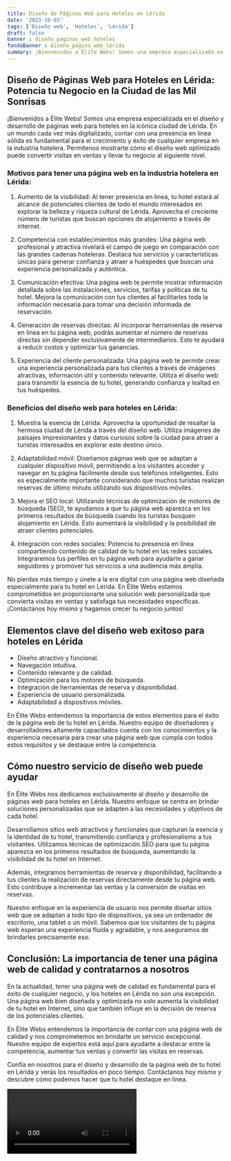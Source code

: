 ```yaml
---
title: Diseño de Páginas Web para Hoteles en Lérida
date: '2023-10-03'
tags: ['Diseño web', 'Hoteles', 'Lérida']
draft: false
banner : diseño_paginas_web_hoteles
fondoBanner : diseño_pagina_web_lérida
summary: ¡Bienvenidos a Élite Webs! Somos una empresa especializada en el diseño y desarrollo de páginas web para hoteles en la icónica ciudad de Lérida. En un mundo cada vez más digitalizado, contar con una presencia en línea sólida es fundamental para el crecimiento y éxito de cualquier empresa en la industria hotelera. Permítenos mostrarte cómo el diseño web optimizado puede convertir visitas en ventas y llevar tu negocio al siguiente nivel.
---
```


## Diseño de Páginas Web para Hoteles en Lérida: Potencia tu Negocio en la Ciudad de las Mil Sonrisas

¡Bienvenidos a Élite Webs! Somos una empresa especializada en el diseño y desarrollo de páginas web para hoteles en la icónica ciudad de Lérida. En un mundo cada vez más digitalizado, contar con una presencia en línea sólida es fundamental para el crecimiento y éxito de cualquier empresa en la industria hotelera. Permítenos mostrarte cómo el diseño web optimizado puede convertir visitas en ventas y llevar tu negocio al siguiente nivel.

### Motivos para tener una página web en la industria hotelera en Lérida:

1. Aumento de la visibilidad: Al tener presencia en línea, tu hotel estará al alcance de potenciales clientes de todo el mundo interesados en explorar la belleza y riqueza cultural de Lérida. Aprovecha el creciente número de turistas que buscan opciones de alojamiento a través de internet.

2. Competencia con establecimientos más grandes: Una página web profesional y atractiva nivelará el campo de juego en comparación con las grandes cadenas hoteleras. Destaca tus servicios y características únicas para generar confianza y atraer a huéspedes que buscan una experiencia personalizada y auténtica.

3. Comunicación efectiva: Una página web te permite mostrar información detallada sobre las instalaciones, servicios, tarifas y políticas de tu hotel. Mejora la comunicación con tus clientes al facilitarles toda la información necesaria para tomar una decisión informada de reservación.

4. Generación de reservas directas: Al incorporar herramientas de reserva en línea en tu página web, podrás aumentar el número de reservas directas sin depender exclusivamente de intermediarios. Esto te ayudará a reducir costos y optimizar tus ganancias.

5. Experiencia del cliente personalizada: Una página web te permite crear una experiencia personalizada para tus clientes a través de imágenes atractivas, información útil y contenido relevante. Utiliza el diseño web para transmitir la esencia de tu hotel, generando confianza y lealtad en tus huéspedes.

### Beneficios del diseño web para hoteles en Lérida:

1. Muestra la esencia de Lérida: Aprovecha la oportunidad de resaltar la hermosa ciudad de Lérida a través del diseño web. Utiliza imágenes de paisajes impresionantes y datos curiosos sobre la ciudad para atraer a turistas interesados en explorar este destino único.

2. Adaptabilidad móvil: Diseñamos páginas web que se adaptan a cualquier dispositivo móvil, permitiendo a los visitantes acceder y navegar en tu página fácilmente desde sus teléfonos inteligentes. Esto es especialmente importante considerando que muchos turistas realizan reservas de último minuto utilizando sus dispositivos móviles.

3. Mejora el SEO local: Utilizando técnicas de optimización de motores de búsqueda (SEO), te ayudamos a que tu página web aparezca en los primeros resultados de búsqueda cuando los turistas busquen alojamiento en Lérida. Esto aumentará la visibilidad y la posibilidad de atraer clientes potenciales.

4. Integración con redes sociales: Potencia tu presencia en línea compartiendo contenido de calidad de tu hotel en las redes sociales. Integraremos tus perfiles en tu página web para ayudarte a ganar seguidores y promover tus servicios a una audiencia más amplia.

No pierdas más tiempo y únete a la era digital con una página web diseñada especialmente para tu hotel en Lérida. En Élite Webs estamos comprometidos en proporcionarte una solución web personalizada que convierta visitas en ventas y satisfaga tus necesidades específicas. ¡Contáctanos hoy mismo y hagamos crecer tu negocio juntos!

<GifSeo />

<Cta />

## Elementos clave del diseño web exitoso para hoteles en Lérida

- Diseño atractivo y funcional.
- Navegación intuitiva.
- Contenido relevante y de calidad.
- Optimización para los motores de búsqueda.
- Integración de herramientas de reserva y disponibilidad.
- Experiencia de usuario personalizada.
- Adaptabilidad a dispositivos móviles.

En Élite Webs entendemos la importancia de estos elementos para el éxito de la página web de tu hotel en Lérida. Nuestro equipo de diseñadores y desarrolladores altamente capacitados cuenta con los conocimientos y la experiencia necesaria para crear una página web que cumpla con todos estos requisitos y se destaque entre la competencia.

## Cómo nuestro servicio de diseño web puede ayudar

En Élite Webs nos dedicamos exclusivamente al diseño y desarrollo de páginas web para hoteles en Lérida. Nuestro enfoque se centra en brindar soluciones personalizadas que se adapten a las necesidades y objetivos de cada hotel.

Desarrollamos sitios web atractivos y funcionales que capturan la esencia y la identidad de tu hotel, transmitiendo confianza y profesionalismo a tus visitantes. Utilizamos técnicas de optimización SEO para que tu página aparezca en los primeros resultados de búsqueda, aumentando la visibilidad de tu hotel en Internet.

Además, integramos herramientas de reserva y disponibilidad, facilitando a tus clientes la realización de reservas directamente desde tu página web. Esto contribuye a incrementar las ventas y la conversión de visitas en reservas.

Nuestro enfoque en la experiencia de usuario nos permite diseñar sitios web que se adaptan a todo tipo de dispositivos, ya sea un ordenador de escritorio, una tablet o un móvil. Sabemos que los visitantes de tu página web esperan una experiencia fluida y agradable, y nos aseguramos de brindarles precisamente eso.

## Conclusión: La importancia de tener una página web de calidad y contratarnos a nosotros

En la actualidad, tener una página web de calidad es fundamental para el éxito de cualquier negocio, y los hoteles en Lérida no son una excepción. Una página web bien diseñada y optimizada no solo aumenta la visibilidad de tu hotel en Internet, sino que también influye en la decisión de reserva de los potenciales clientes.

En Élite Webs entendemos la importancia de contar con una página web de calidad y nos comprometemos en brindarte un servicio excepcional. Nuestro equipo de expertos está aquí para ayudarte a destacar entre la competencia, aumentar tus ventas y convertir las visitas en reservas.

Confía en nosotros para el diseño y desarrollo de la página web de tu hotel en Lérida y verás los resultados en poco tiempo. Contáctanos hoy mismo y descubre cómo podemos hacer que tu hotel destaque en línea.

<Video />

<CtaBot job='Hoteles' city='Lérida'/>

<Gmaps query='Lérida+españa+maps' />
